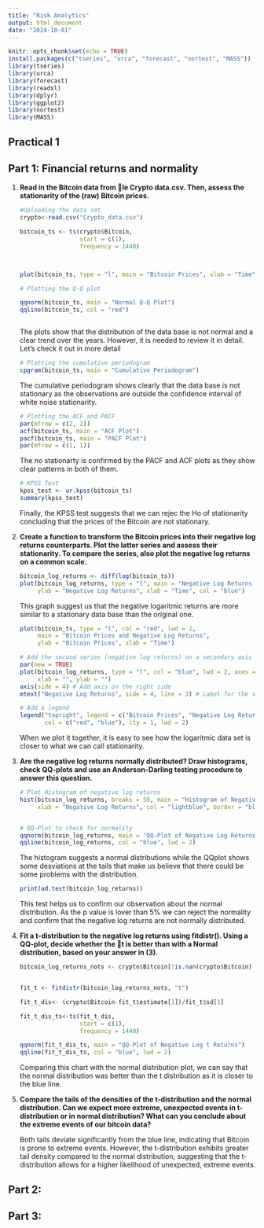 ---
title: "Risk Analytics"
output: html_document
date: "2024-10-01"
---

```{r setup, include=FALSE}
knitr::opts_chunk$set(echo = TRUE)
install.packages(c("tseries", "urca", "forecast", "nortest", "MASS"))
library(tseries)
library(urca)
library(forecast)
library(readxl)
library(dplyr)
library(ggplot2)
library(nortest)
library(MASS)
```

## Practical 1

## Part 1: Financial returns and normality

1.  **Read in the Bitcoin data from le Crypto data.csv. Then, assess the stationarity of the (raw) Bitcoin prices.**

    ```{r echo=FALSE}
    #Uploading the data set
    crypto<-read.csv("Crypto_data.csv")

    bitcoin_ts <- ts(crypto$Bitcoin, 
                     start = c(1),       
                     frequency = 1440)



    plot(bitcoin_ts, type = "l", main = "Bitcoin Prices", xlab = "Time", col = "red")

    # Plotting the Q-Q plot

    qqnorm(bitcoin_ts, main = "Normal Q-Q Plot")
    qqline(bitcoin_ts, col = "red")



    ```

    The plots show that the distribution of the data base is not normal and a clear trend over the years. However, it is needed to review it in detail. Let's check it out in more detail

    ```{r}

    # Plotting the cumulative periodogram
    cpgram(bitcoin_ts, main = "Cumulative Periodogram")


    ```

    The cumulative periodogram shows clearly that the data base is not stationary as the observations are outside the confidence interval of white noise stationarity.

    ```{r}
    # Plotting the ACF and PACF
    par(mfrow = c(2, 2))
    acf(bitcoin_ts, main = "ACF Plot")
    pacf(bitcoin_ts, main = "PACF Plot")
    par(mfrow = c(1, 1))

    ```

    The no stationarty is confirmed by the PACF and ACF plots as they show clear patterns in both of them.

    ```{r}
    # KPSS Test
    kpss_test <- ur.kpss(bitcoin_ts)
    summary(kpss_test)
    ```

    Finally, the KPSS test suggests that we can rejec the Ho of stationarity concluding that the prices of the Bitcoin are not stationary.

2.  **Create a function to transform the Bitcoin prices into their negative log returns counterparts. Plot the latter series and assess their stationarity. To compare the series, also plot the negative log returns on a common scale.**

    ```{r}
    bitcoin_log_returns <- diff(log(bitcoin_ts))
    plot(bitcoin_log_returns, type = "l", main = "Negative Log Returns of Bitcoin Prices", 
         ylab = "Negative Log Returns", xlab = "Time", col = "blue")
    ```

    This graph suggest us that the negative logaritmic returns are more similar to a stationary data base than the original one.

    ```{r}
    plot(bitcoin_ts, type = "l", col = "red", lwd = 2, 
         main = "Bitcoin Prices and Negative Log Returns", 
         ylab = "Bitcoin Prices", xlab = "Time")

    # Add the second series (negative log returns) on a secondary axis
    par(new = TRUE)
    plot(bitcoin_log_returns, type = "l", col = "blue", lwd = 2, axes = FALSE, 
         xlab = "", ylab = "")
    axis(side = 4) # Add axis on the right side
    mtext("Negative Log Returns", side = 4, line = 3) # Label for the secondary axis

    # Add a legend
    legend("topright", legend = c("Bitcoin Prices", "Negative Log Returns"), 
           col = c("red", "blue"), lty = 1, lwd = 2)
    ```

    When we plot it together, it is easy to see how the logaritmic data set is closer to what we can call stationarity.

3.  **Are the negative log returns normally distributed? Draw histograms, check QQ-plots and use an Anderson-Darling testing procedure to answer this question.**

    ```{r}
    # Plot Histogram of negative log returns
    hist(bitcoin_log_returns, breaks = 50, main = "Histogram of Negative Log Returns",
         xlab = "Negative Log Returns", col = "lightblue", border = "black", probability = TRUE)


    # QQ-Plot to check for normality
    qqnorm(bitcoin_log_returns, main = "QQ-Plot of Negative Log Returns")
    qqline(bitcoin_log_returns, col = "blue", lwd = 2)


    ```

    The histogram suggests a normal distributions while the QQplot shows some desviations at the tails that make us believe that there could be some problems with the distribution.

    ```{r}
    print(ad.test(bitcoin_log_returns))
    ```

    This test helps us to confirm our observation about the normal distribution. As the p value is lover than 5% we can reject the normality and confirm that the negative log returns are not normally distributed.

4.  **Fit a t-distribution to the negative log returns using fitdistr(). Using a QQ-plot, decide whether the t is better than with a Normal distribution, based on your answer in (3).**

    ```{r}
    bitcoin_log_returns_nots <- crypto$Bitcoin[!is.nan(crypto$Bitcoin) & is.finite(crypto$Bitcoin)]


    fit_t <- fitdistr(bitcoin_log_returns_nots, "t")

    fit_t_dis<- (crypto$Bitcoin-fit_t$estimate[1])/fit_t$sd[1]

    fit_t_dis_ts<-ts(fit_t_dis, 
                     start = c(1),       
                     frequency = 1440)

    qqnorm(fit_t_dis_ts, main = "QQ-Plot of Negative Log t Returns")
    qqline(fit_t_dis_ts, col = "blue", lwd = 2)

    ```

    Comparing this chart with the normal distribution plot, we can say that the normal distribution was better than the t distribution as it is closer to the blue line.

5.  **Compare the tails of the densities of the t-distribution and the normal distribution. Can we expect more extreme, unexpected events in t-distribution or in normal distribution? What can you conclude about the extreme events of our bitcoin data?**

    Both tails deviate significantly from the blue line, indicating that Bitcoin is prone to extreme events. However, the t-distribution exhibits greater tail density compared to the normal distribution, suggesting that the t-distribution allows for a higher likelihood of unexpected, extreme events.

## Part 2:

## Part 3:
